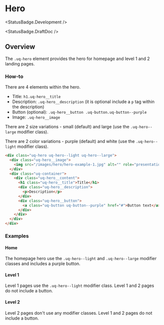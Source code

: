 
<Meta of={HeroStories} />

# Hero

<StatusBadge.Development />

<StatusBadge.DraftDoc />

## Overview

The `.uq-hero` element provides the hero for homepage and level 1 and 2 landing
pages.

### How-to

There are 4 elements within the hero.

- Title: `h1.uq-hero__title`
- Description: `.uq-hero__description` (it is optional include a `p` tag within the description)
- Button (optional): `.uq-hero__button .uq-button.uq-button--purple`
- Image: `.uq-hero__image`

There are 2 size variations - small (default) and large (use the `.uq-hero--large` modifier class).

There are 2 color variations - purple (default) and white (use the `.uq-hero--light` modifier class).

<Canvas sourceState='hidden'>
<Story of={HeroStories.Hero} />  
</Canvas>

```html
<div class="uq-hero uq-hero--light uq-hero--large">
  <div class="uq-hero__image">
    <img src="/images/hero/hero-example-1.jpg" alt="" role="presentation" />
  </div>
  <div class="uq-container">
    <div class="uq-hero__content">
      <h1 class="uq-hero__title">Title</h1>
      <div class="uq-hero__description">
        <p>Description</p>
      </div>
      <div class="uq-hero__button">
        <a class="uq-button uq-button--purple" href="#">Button text</a>
      </div>
    </div>
  </div>
</div>
```

### Examples

#### Home

The homepage hero use the `.uq-hero--light` and `.uq-hero--large` modifier classes
and includes a purple button.

<Canvas>
<Story of={HeroStories.Home} />  
</Canvas>

#### Level 1

Level 1 pages use the `.uq-hero--light` modifier class. Level 1 and 2 pages do not
include a button.

<Canvas>
  <Story of={HeroStories.Level1} /> 
</Canvas>

#### Level 2

Level 2 pages don't use any modifier classes. Level 1 and 2 pages do not
include a button.

<Canvas>
  <Story of={HeroStories.Level2} /> 
</Canvas>
